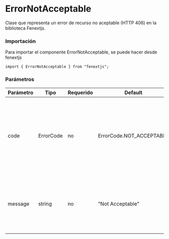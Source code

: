 # ErrorNotAcceptable

Clase que representa un error de recurso no aceptable (HTTP 406) en la biblioteca Fenextjs.

### Importación

Para importar el componente ErrorNotAcceptable, se puede hacer desde fenextjs

```tsx copy
import { ErrorNotAcceptable } from "fenextjs";
```

### Parámetros

| Parámetro | Tipo | Requerido | Default | Descripcion |
| --------- | ---- | --------- | ------- | ----------- |
| code | ErrorCode | no | ErrorCode.NOT_ACCEPTABLE | Código de error específico que indica que el recurso solicitado no es aceptable según los encabezados de la solicitud. |
| message | string | no | "Not Acceptable" | Mensaje de error que describe la naturaleza del error cuando el recurso solicitado no es aceptable. |
